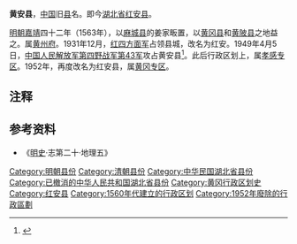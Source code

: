 '''黄安县'''，[[中国|中国]]旧[[县|县]]名。即今[[湖北省|湖北省]][[红安县|红安县]]。

[[明朝|明朝]][[嘉靖|嘉靖]]四十二年（1563年），以[[麻城县|麻城县]]的姜家畈置，以[[黄冈县|黄冈县]]和[[黄陂县|黄陂县]]之地益之。属[[黄州府|黄州府]]。1931年12月，[[红四方面军|红四方面军]]占领县城，改名为红安。1949年4月5日，[[中国人民解放军第四野战军|中国人民解放军第四野战军]][[中国人民解放军第43军|第43军]]攻占黄安县<ref>{{Cite web |url=http://www.whtv.com.cn/whtv2011_wlds_zt/whtv2011_2011zt/zt_gcdcl90zn/whtv2011_zt_gcd90zn_jf/201105/t20110525_170225_1.shtml |title=翻天覆地——解放大武汉 |accessdate=2014-09-09 |author= |date=2011-05-25 |work= |publisher=武汉电视台_黄鹤TV网站，来源：武汉广播影视周报 |language=Zh-hans |archive-url=https://web.archive.org/web/20140910200005/http://www.whtv.com.cn/whtv2011_wlds_zt/whtv2011_2011zt/zt_gcdcl90zn/whtv2011_zt_gcd90zn_jf/201105/t20110525_170225_1.shtml |archive-date=2014-09-10 |dead-url=yes }}</ref>。此后行政区划上，属[[孝感专区|孝感专区]]。1952年，再度改名为红安县，属[[黄冈专区|黄冈专区]]。

== 注释 ==

{{reflist}}

== 参考资料 ==
*《[[明史|明史]]·志第二十·地理五》

{{中華民國湖北省行政區劃}}
[[Category:明朝县份|Category:明朝县份]]
[[Category:清朝县份|Category:清朝县份]]
[[Category:中华民国湖北省县份|Category:中华民国湖北省县份]]
[[Category:已撤消的中华人民共和国湖北省县份|Category:已撤消的中华人民共和国湖北省县份]]
[[Category:黄冈行政区划史|Category:黄冈行政区划史]]
[[Category:红安县|Category:红安县]]
[[Category:1560年代建立的行政区划|Category:1560年代建立的行政区划]]
[[Category:1952年廢除的行政區劃|Category:1952年廢除的行政區劃]]